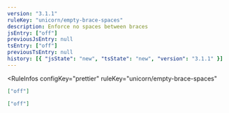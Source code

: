 ```yaml
---
version: "3.1.1"
ruleKey: "unicorn/empty-brace-spaces"
description: Enforce no spaces between braces
jsEntry: ["off"]
previousJsEntry: null
tsEntry: ["off"]
previousTsEntry: null
history: [{ "jsState": "new", "tsState": "new", "version": "3.1.1" }]
---
```


<RuleInfos 
  configKey="prettier" 
  ruleKey="unicorn/empty-brace-spaces" 
>

```json
["off"]
```

```json
["off"]
```

</RuleInfos>
